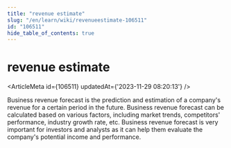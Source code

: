 ```yaml
---
title: "revenue estimate"
slug: "/en/learn/wiki/revenueestimate-106511"
id: "106511"
hide_table_of_contents: true
---
```



<Breadcrumbs current="revenue estimate" />

# revenue estimate

<ArticleMeta id={106511} updatedAt={'2023-11-29 08:20:13'} />
<div className='border-solid border-b border-t-0 my-4 border-[var(--ifm-color-gray-300)]' />

Business revenue forecast is the prediction and estimation of a company's revenue for a certain period in the future. Business revenue forecast can be calculated based on various factors, including market trends, competitors' performance, industry growth rate, etc. Business revenue forecast is very important for investors and analysts as it can help them evaluate the company's potential income and performance.
